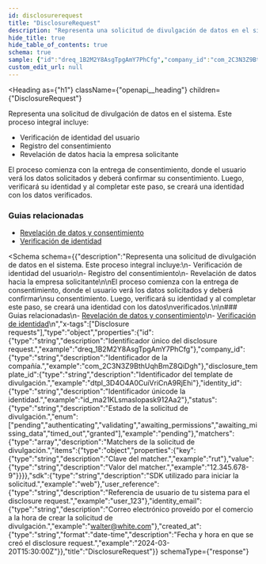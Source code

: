```yaml
---
id: disclosurerequest
title: "DisclosureRequest"
description: "Representa una solicitud de divulgación de datos en el sistema. Este proceso integral incluye:"
hide_title: true
hide_table_of_contents: true
schema: true
sample: {"id":"dreq_1B2M2Y8AsgTpgAmY7PhCfg","company_id":"com_2C3N3Z9BthUqhBmZ8QiDgh","disclosure_template_id":"dtpl_3D4O4A0CuiVriCnA9RjEhi","identity_id":"id_ma21KLsmaslopask912Aa2","status":"pending","matchers":[{"key":"rut","value":"12.345.678-9"}],"sdk":"web","user_reference":"user_123","identity_email":"walter@white.com","created_at":"2024-03-20T15:30:00Z"}
custom_edit_url: null
---
```



<Heading
  as={"h1"}
  className={"openapi__heading"}
  children={"DisclosureRequest"}
>
</Heading>



Representa una solicitud de divulgación de datos en el sistema. Este proceso integral incluye:
- Verificación de identidad del usuario
- Registro del consentimiento
- Revelación de datos hacia la empresa solicitante

El proceso comienza con la entrega de consentimiento, donde el usuario verá los datos solicitados y deberá confirmar
su consentimiento. Luego, verificará su identidad y al completar este paso, se creará una identidad con los datos
verificados.

### Guias relacionadas
- [Revelación de datos y consentimiento](/docs/integration-guide/modules/disclosure)
- [Verificación de identidad](/docs/integration-guide/concepts/verification)


<Schema
  schema={{"description":"Representa una solicitud de divulgación de datos en el sistema. Este proceso integral incluye:\n- Verificación de identidad del usuario\n- Registro del consentimiento\n- Revelación de datos hacia la empresa solicitante\n\nEl proceso comienza con la entrega de consentimiento, donde el usuario verá los datos solicitados y deberá confirmar\nsu consentimiento. Luego, verificará su identidad y al completar este paso, se creará una identidad con los datos\nverificados.\n\n### Guias relacionadas\n- [Revelación de datos y consentimiento](/docs/integration-guide/modules/disclosure)\n- [Verificación de identidad](/docs/integration-guide/concepts/verification)\n","x-tags":["Disclosure requests"],"type":"object","properties":{"id":{"type":"string","description":"Identificador único del disclosure request.","example":"dreq_1B2M2Y8AsgTpgAmY7PhCfg"},"company_id":{"type":"string","description":"Identificador de la compañía.","example":"com_2C3N3Z9BthUqhBmZ8QiDgh"},"disclosure_template_id":{"type":"string","description":"Identificador del template de divulgación.","example":"dtpl_3D4O4A0CuiVriCnA9RjEhi"},"identity_id":{"type":"string","description":"Identificador únicode la identidad.","example":"id_ma21KLsmaslopask912Aa2"},"status":{"type":"string","description":"Estado de la solicitud de divulgación.","enum":["pending","authenticating","validating","awaiting_permissions","awaiting_missing_data","timed_out","granted"],"example":"pending"},"matchers":{"type":"array","description":"Matchers de la solicitud de divulgación.","items":{"type":"object","properties":{"key":{"type":"string","description":"Clave del matcher.","example":"rut"},"value":{"type":"string","description":"Valor del matcher.","example":"12.345.678-9"}}}},"sdk":{"type":"string","description":"SDK utilizado para iniciar la solicitud.","example":"web"},"user_reference":{"type":"string","description":"Referencia de usuario de tu sistema para el disclosure request.","example":"user_123"},"identity_email":{"type":"string","description":"Correo electrónico proveído por el comercio a la hora de crear la solicitud de divulgación.","example":"walter@white.com"},"created_at":{"type":"string","format":"date-time","description":"Fecha y hora en que se creó el disclosure request.","example":"2024-03-20T15:30:00Z"}},"title":"DisclosureRequest"}}
  schemaType={"response"}
>
  
</Schema>
            